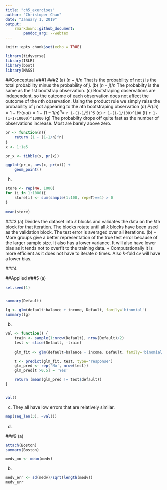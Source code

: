 ```yaml
---
title: "ch5_exercises"
author: "Christoper Chan"
date: "January 1, 2019"
output: 
    rmarkdown::github_document:
        pandoc_arg: --webtex
---
```


```r
knitr::opts_chunk$set(echo = TRUE)
```

```r
library(tidyverse)
library(ISLR)
library(boot)
library(MASS)
```

##Conceptual
###1
###2
(a) $(n-j)/n$ That is the probability of not $j$ is the total probability minus the probability of $j$.
(b) $(n-j)/n$ The probabilty is the same as the 1st bootstrap observation. 
(c) Bootstraping observations are independent, so the outcome of each observation does not affect the outcome of the $n$th observation. Using the product rule we simply raise the probability of $j$ not appearing to the $n$th bootstraping observation
(d) $Pr(in) = 1 - Pr(out) = 1 - (1-1/n)^n =$ `r 1-(1-1/5)^5`
(e) `r 1-(1-1/100)^100`
(f) `r 1-(1-1/10000)^10000`
(g) The probabilty drops off quite fast as the number of observations increase. Most are barely above zero.
```r
pr <- function(n){
    return (1 - (1-1/n)^n)
}
x <- 1:1e5

pr_x <- tibble(x, pr(x))

ggplot(pr_x, aes(x, pr(x))) +
    geom_point()
```

(h)
```r
store <- rep(NA, 1000)
for (i in 1:1000){
    store[i] <- sum(sample(1:100, rep=T)==4) > 0
}

mean(store)
```

###3
(a) Divides the dataset into $k$ blocks and validates the data on the $k$th block for that iteration. The blocks rotate until all $k$ blocks have been used as the validation block. The test error is averaged over all iterations.
(b)
    + More groups give a better representation of the true test error because of the larger sample size. It also has a lower variance. It will also have lower bias as it tends not to overfit to the training data.
    + Computationally it is more efficient as it does not have to iterate $n$ times. Also $k$-fold cv will have a lower bias.

###4

##Applied
###5
(a)
```r
set.seed(1)


summary(Default)

lg <- glm(default~balance + income, Default, family='binomial')
summary(lg)
```

(b)
```r
val <- function() {
    train <- sample(1:nrow(Default), nrow(Default)/2)
    test <- slice(Default, -train)

    glm_fit <- glm(default~balance + income, Default, family='binomial', subset=train)

    t <- predict(glm_fit, test, type='response')
    glm_pred <- rep('No', nrow(test))
    glm_pred[t >0.5] = 'Yes'

    return (mean(glm_pred != test$default))
}


val()
```

(c) They all have low errors that are relatively similar.
```r
map(seq_len(3), ~val())
```

(d)

###9
(a)
```r
attach(Boston)
summary(Boston)

medv_mn <- mean(medv)
```

(b)
```r
medv_err <- sd(medv)/sqrt(length(medv))
medv_err
```

```r

```




































